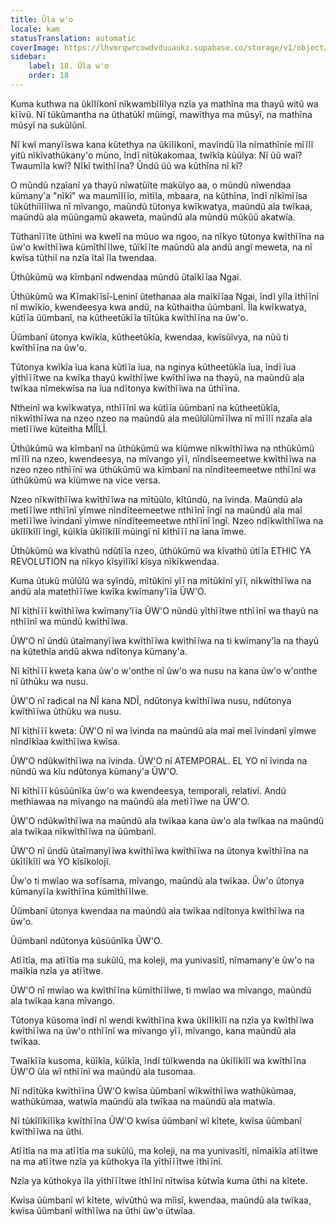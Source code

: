 ```yaml
---
title: Ũla w'o
locale: kam
statusTranslation: automatic
coverImage: https://lhvmrqwrcowdvduuaukz.supabase.co/storage/v1/object/public/strapi-uploads/small_cover-educacion-fundamental.webp-2d51a7828a2b1309555be27f7e2a61a0.webp
sidebar:
    label: 18. Ũla w'o
    order: 18
---
```

Kuma kuthwa na ũkĩlĩkonĩ nĩkwambĩlĩlya nzĩa ya mathĩna ma thayũ witũ wa kĩĩvũ. Nĩ tũkũmantha na ũthatũkĩ mũingĩ, mawĩthya ma mũsyĩ, na mathĩna mũsyĩ na sukũlũnĩ.

Nĩ kwĩ manyĩĩswa kana kũtethya na ũkĩlĩkonĩ, mavĩndũ ĩla nĩmathĩnĩe mĩĩlĩ yitũ nĩkĩvathũkany'o mũno, ĩndĩ nĩtũkakomaa, twĩkĩa kũũlya: Nĩ ũũ waĩ? Twaumĩla kwĩ? Nĩkĩ twĩthĩĩna? Ũndũ ũũ wa kũthĩna nĩ kĩ?

O mũndũ nzaĩanĩ ya thayũ nĩwatũĩte makũlyo aa, o mũndũ nĩwendaa kũmany'a "nĩkĩ" wa maumĩlĩĩo, mĩtĩla, mbaara, na kũthĩna, ĩndĩ nĩkĩmĩĩsa tũkũthiĩlĩlwa nĩ mĩvango, maũndũ tũtonya kwĩkwatya, maũndũ ala twĩkaa, maũndũ ala mũũngamũ akaweta, maũndũ ala mũndũ mũkũũ akatwĩa.

Tũthanĩĩĩte ũthĩni wa kwelĩ na mũuo wa ngoo, na nĩkyo tũtonya kwĩthĩĩna na ũw'o kwĩthĩĩwa kũmĩthĩĩlwe, tũĩkĩĩte maũndũ ala andũ angĩ meweta, na nĩ kwĩsa tũthiĩ na nzĩa ĩtaĩ ĩla twendaa.

Ũthũkũmũ wa kĩmbanĩ ndwendaa mũndũ ũtaĩkĩĩaa Ngai.

Ũthũkũmũ wa Kĩmakĩĩsĩ-Leninĩ ũtethanaa ala maĩkĩĩaa Ngai, ĩndĩ yĩla ĩthĩĩnĩ nĩ mwĩkĩo, kwendeesya kwa andũ, na kũthaitha ũũmbanĩ. Ĩla kwĩkwatya, kũtĩĩa ũũmbanĩ, na kũtheetũkĩĩa tiĩtũka kwĩthĩĩna na ũw'o.

Ũũmbanĩ ũtonya kwĩkĩa, kũtheetũkĩa, kwendaa, kwĩsũĩvya, na nũũ ti kwĩthĩĩna na ũw'o.

Tũtonya kwĩkĩa ĩua kana kũtĩĩa ĩua, na nginya kũtheetũkĩa ĩua, ĩndĩ ĩua yĩthĩĩĩtwe na kwĩka thayũ kwĩthĩĩwe kwĩthĩĩwa na thayũ, na maũndũ ala twĩkaa nĩmekwĩsa na ĩua ndĩtonya kwĩthĩĩwa na ũthĩĩna.

Ntheinĩ wa kwĩkwatya, nthĩĩĩnĩ wa kũtĩĩa ũũmbanĩ na kũtheetũkĩa, nĩkwĩthĩĩwa na nzeo nzeo na maũndũ ala meũlũlũmĩĩlwa nĩ mĩĩlĩ nzaĩa ala metĩĩĩwe kũteitha MĨĨLĨ.

Ũthũkũmũ wa kĩmbanĩ na ũthũkũmũ wa kĩũmwe nĩkwĩthĩĩwa na nthũkũmũ mĩĩlĩ na nzeo, kwendeesya, na mĩvango yĩĩ, nĩndĩseemeetwe kwĩthĩĩwa na nzeo nzeo nthĩĩnĩ wa ũthũkũmũ wa kĩmbanĩ na nĩndĩteemeetwe nthĩĩnĩ wa ũthũkũmũ wa kĩũmwe na vice versa.

Nzeo nĩkwĩthĩĩwa kwĩthĩĩwa na mĩtũũlo, kĩtũndũ, na ĩvinda. Maũndũ ala metĩĩĩwe nthĩĩnĩ yĩmwe nĩndĩteemeetwe nthĩĩnĩ ĩngĩ na maũndũ ala maĩ metĩĩĩwe ĩvindanĩ yĩmwe nĩndĩteemeetwe nthĩĩnĩ ĩngĩ. Nzeo ndĩkwĩthĩĩwa na ũkĩlĩkĩlĩ ĩngĩ, kũĩkĩa ũkĩlĩkĩlĩ mũingĩ nĩ kĩthĩĩĩ na ĩana ĩmwe.

Ũthũkũmũ wa kĩvathũ ndũtĩĩa nzeo, ũthũkũmũ wa kĩvathũ ũtĩĩa ETHIC YA REVOLUTION na nĩkyo kĩsyĩlĩkĩ kĩsya nĩkĩkwendaa.

Kuma ũtukũ mũlũlũ wa syĩndũ, mĩtũkĩnĩ yĩĩ na mĩtũkĩnĩ yĩĩ, nĩkwĩthĩĩwa na andũ ala matethĩĩĩwe kwĩka kwĩmany'ĩĩa ŨW'O.

Nĩ kĩthĩĩĩ kwĩthĩĩwa kwĩmany'ĩĩa ŨW'O nũndũ yĩthĩĩtwe nthĩĩnĩ wa thayũ na nthĩĩnĩ wa mũndũ kwĩthĩĩwa.

ŨW'O nĩ ũndũ ũtaĩmanyĩĩwa kwĩthĩĩwa kwĩthĩĩwa na ti kwĩmany'ĩa na thayũ na kũtethĩa andũ akwa ndĩtonya kũmany'a.

Nĩ kĩthĩĩĩ kweta kana ũw'o w'onthe nĩ ũw'o wa nusu na kana ũw'o w'onthe nĩ ũthũku wa nusu.

ŨW'O nĩ radical na NĨ kana NDĨ, ndũtonya kwĩthĩĩwa nusu, ndũtonya kwĩthĩĩwa ũthũku wa nusu.

Nĩ kĩthĩĩĩ kweta: ŨW'O nĩ wa ĩvinda na maũndũ ala maĩ meĩ ĩvindanĩ yĩmwe nĩndĩkĩaa kwĩthĩĩwa kwĩsa.

ŨW'O ndũkwĩthĩĩwa na ĩvinda. ŨW'O nĩ ATEMPORAL. EL YO nĩ ĩvinda na nũndũ wa kĩu ndũtonya kũmany'a ŨW'O.

Nĩ kĩthĩĩĩ kũsũũnĩka ũw'o wa kwendeesya, temporali, relativĩ. Andũ methĩawaa na mĩvango na maũndũ ala metĩĩĩwe na ŨW'O.

ŨW'O ndũkwĩthĩĩwa na maũndũ ala twĩkaa kana ũw'o ala twĩkaa na maũndũ ala twĩkaa nĩkwĩthĩĩwa na ũũmbanĩ.

ŨW'O nĩ ũndũ ũtaĩmanyĩĩwa kwĩthĩĩwa kwĩthĩĩwa na ũtonya kwĩthĩĩna na ũkĩlĩkĩlĩ wa YO kĩsĩkolojĩ.

Ũw'o ti mwĩao wa sofĩsama, mĩvango, maũndũ ala twĩkaa. Ũw'o ũtonya kũmanyĩĩa kwĩthĩĩna kũmĩthĩĩlwe.

Ũũmbanĩ ũtonya kwendaa na maũndũ ala twĩkaa ndĩtonya kwĩthĩĩwa na ũw'o.

Ũũmbanĩ ndũtonya kũsũũnĩka ŨW'O.

Atĩĩtĩa, ma atĩĩtĩa ma sukũlũ, ma koleji, ma yunivasĩtĩ, nĩmamany'e ũw'o na maĩkĩa nzĩa ya atĩĩtwe.

ŨW'O nĩ mwĩao wa kwĩthĩĩna kũmĩthĩĩlwe, ti mwĩao wa mĩvango, maũndũ ala twĩkaa kana mĩvango.

Tũtonya kũsoma ĩndĩ nĩ wendi kwĩthĩĩna kwa ũkĩlĩkĩlĩ na nzĩa ya kwĩthĩĩwa kwĩthĩĩwa na ũw'o nthĩĩnĩ wa mĩvango yĩĩ, mĩvango, kana maũndũ ala twĩkaa.

Twaĩkĩĩa kusoma, kũĩkĩa, kũĩkĩa, ĩndĩ tũĩkwenda na ũkĩlĩkĩlĩ wa kwĩthĩĩna ŨW'O ũla wĩ nthĩĩnĩ wa maũndũ ala tusomaa.

Nĩ ndĩtũka kwĩthĩĩna ŨW'O kwĩsa ũũmbanĩ wĩkwĩthĩĩwa wathũkũmaa, wathũkũmaa, watwĩa maũndũ ala twĩkaa na maũndũ ala matwĩa.

Nĩ tũkĩlĩkĩlĩka kwĩthĩĩna ŨW'O kwĩsa ũũmbanĩ wĩ kĩtete, kwĩsa ũũmbanĩ kwĩthĩĩwa na ũthi.

Atĩĩtĩa na ma atĩĩtĩa ma sukũlũ, ma koleji, na ma yunivasĩtĩ, nĩmaĩkĩa atĩĩtwe na ma atĩĩtwe nzĩa ya kũthokya ĩla yĩthĩĩĩtwe ĩthĩĩnĩ.

Nzĩa ya kũthokya ĩla yĩthĩĩĩtwe ĩthĩĩnĩ nĩtwĩsa kũtwĩa kuma ũthi na kĩtete.

Kwĩsa ũũmbanĩ wĩ kĩtete, wĩvũthũ wa mĩisĩ, kwendaa, maũndũ ala twĩkaa, kwĩsa ũũmbanĩ wĩthĩĩwa na ũthi ũw'o ũtwĩaa.
